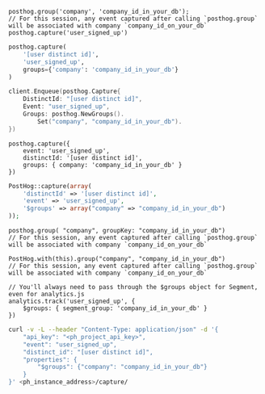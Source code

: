 <MultiLanguage>

```js-web
posthog.group('company', 'company_id_in_your_db');
// For this session, any event captured after calling `posthog.group` will be associated with company `company_id_on_your_db`
posthog.capture('user_signed_up')
```

```python
posthog.capture(
    '[user distinct id]',
    'user_signed_up',
    groups={'company': 'company_id_in_your_db'}
)
```

```go
client.Enqueue(posthog.Capture{
    DistinctId: "[user distinct id]",
    Event: "user_signed_up",
    Groups: posthog.NewGroups().
        Set("company", "company_id_in_your_db").
})
```

```node
posthog.capture({
    event: 'user_signed_up',
    distinctId: '[user distinct id]',
    groups: { company: 'company_id_in_your_db' }
})
```

```php
PostHog::capture(array(
    'distinctId' => '[user distinct id]',
    'event' => 'user_signed_up',
    '$groups' => array("company" => "company_id_in_your_db")
));
```

```ios
posthog.group( "company", groupKey: "company_id_in_your_db")
// For this session, any event captured after calling `posthog.group` will be associated with company `company_id_on_your_db`
```

```android
PostHog.with(this).group("company", "company_id_in_your_db") 
// For this session, any event captured after calling `posthog.group` will be associated with company `company_id_on_your_db`
```

```segment
// You'll always need to pass through the $groups object for Segment, even for analytics.js
analytics.track('user_signed_up', {
    $groups: { segment_group: 'company_id_in_your_db' }
})
```

```bash
curl -v -L --header "Content-Type: application/json" -d '{
    "api_key": "<ph_project_api_key>",
    "event": "user_signed_up",
    "distinct_id": "[user distinct id]",
    "properties": {
        "$groups": {"company": "company_id_in_your_db"}
    }
}' <ph_instance_address>/capture/
```

</MultiLanguage>